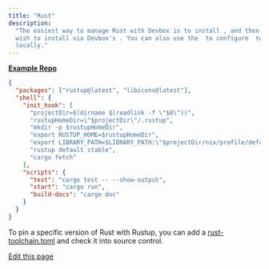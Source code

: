 ```yaml
---
title: "Rust"
description:
  "The easiest way to manage Rust with Devbox is to install , and then configure the channel you
  wish to install via Devbox's . You can also use the  to configure  to install the Rust toolchain
  locally."
---
```


[**Example Repo**](https://github.com/jetify-com/devbox/tree/main/examples/development/rust)

```json
{
  "packages": ["rustup@latest", "libiconv@latest"],
  "shell": {
    "init_hook": [
      "projectDir=$(dirname $(readlink -f \"$0\"))",
      "rustupHomeDir=\"$projectDir\"/.rustup",
      "mkdir -p $rustupHomeDir",
      "export RUSTUP_HOME=$rustupHomeDir",
      "export LIBRARY_PATH=$LIBRARY_PATH:\"$projectDir/nix/profile/default/lib\"",
      "rustup default stable",
      "cargo fetch"
    ],
    "scripts": {
      "test": "cargo test -- --show-output",
      "start": "cargo run",
      "build-docs": "cargo doc"
    }
  }
}
```

To pin a specific version of Rust with Rustup, you can add a
[rust-toolchain.toml](https://rust-lang.github.io/rustup/overrides.html#the-toolchain-file) and
check it into source control.

[Edit this page](https://github.com/jetify-com/devbox/tree/main/docs/app/docs/devbox_examples/languages/rust.md)
